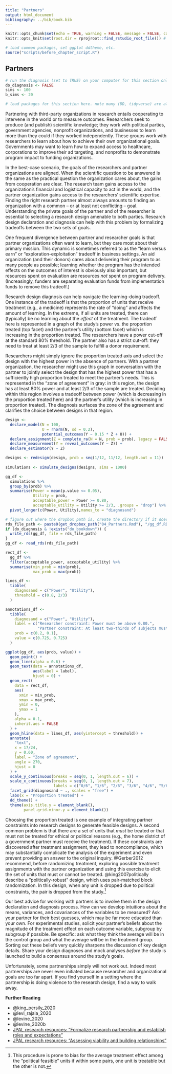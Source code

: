```yaml
---
title: "Partners"
output: html_document
bibliography: ../bib/book.bib 
---
```


<!-- note do_bookdown is set in index.rmd, so we know if you're running just this .Rmd or compiling the book-->
```r
knitr::opts_chunk$set(echo = TRUE, warning = FALSE, message = FALSE, cache = FALSE)
knitr::opts_knit$set(root.dir = rprojroot::find_rstudio_root_file()) # files are all relative to RStudio project home
```

```r
# load common packages, set ggplot ddtheme, etc.
source("scripts/before_chapter_script.R")
```

<!-- start post here, do not edit above -->

## Partners

<!-- make sure to rename the section title below -->

```r
# run the diagnosis (set to TRUE) on your computer for this section only before pushing to Github. no diagnosis will ever take place on github.
do_diagnosis <- FALSE
sims <- 100
b_sims <- 20
```

```r
# load packages for this section here. note many (DD, tidyverse) are already available, see scripts/package-list.R
```

Partnering with third-party organizations in research entails cooperating to intervene in the world or to measure outcomes. Researchers seek to produce (and publish) scientific knowledge; they work with political parties, government agencies, nonprofit organizations, and businesses to learn more than they could if they worked independently. These groups work with researchers to learn about how to achieve their own organizational goals. Governments may want to learn how to expand access to healthcare, corporations to improve their ad targeting, and nonprofits to demonstrate program impact to funding organizations.

In the best-case scenario, the goals of the researchers and partner organizations are aligned. When the scientific question to be answered is the same as the practical question the organization cares about, the gains from cooperation are clear. The research team gains access to the organization's financial and logistical capacity to act in the world, and the partner organization gains access to the researchers' scientific expertise. Finding the right research partner almost always amounts to finding an organization with a common -- or at least not conflicting -- goal. Understanding the private goals of the partner and of the researcher is essential to selecting a research design amenable to both parties. Research design declaration and diagnosis can help with this problem by formalizing tradeoffs between the two sets of goals.

One frequent divergence between partner and researcher goals is that partner organizations often want to learn, but they care most about their primary mission. This dynamic is sometimes referred to as the "learn versus earn" or "exploration-exploitation" tradeoff in business settings. An aid organization (and their donors) cares about delivering their program to as many people as possible; learning whether the program has the intended effects on the outcomes of interest is obviously also important, but resources spent on evaluation are resources *not* spent on program delivery. (Increasingly, funders are separating evaluation funds from implementation funds to remove this tradeoff.)

Research design diagnosis can help navigate the learning-doing tradeoff. One instance of the tradeoff is that the proportion of units that receive treatment (e.g., a medicine) represents the rate of "doing" and affects the amount of learning. In the extreme, if all units are treated, there can (typically) be no learning about the *effect* of the treatment. The tradeoff here is represented in a graph of the study's power vs. the proportion treated (top facet) and the partner's utility (bottom facet) which is increasing in the proportion treated. The researchers have a power cut-off at the standard 80% threshold. The partner also has a strict cut-off: they need to treat at least 2/3 of the sample to fulfill a donor requirement. 

Researchers might simply ignore the proportion treated axis and select the design with the highest power in the absence of partners. With a partner organization, the researcher might use this graph in conversation with the partner to jointly select the design that has the highest power that has a sufficiently high proportion treated to meet the partner's needs. This is represented in the "zone of agreement" in gray: in this region, the design has at least 80% power and at least 2/3 of the sample are treated. Deciding within this region involves a tradeoff between power (which is decreasing in the proportion treated here) and the partner's utility (which is increasing in proportion treated). The diagnosis surfaces the zone of the agreement and clarifies the choice between designs in that region.

```r
design <-
  declare_model(N = 100,
                U = rnorm(N, sd = 0.2),
                potential_outcomes(Y ~ 0.15 * Z + U)) +
  declare_assignment(Z = complete_ra(N = N, prob = prob), legacy = FALSE) +
  declare_measurement(Y = reveal_outcomes(Y ~ Z)) +
  declare_estimator(Y ~ Z)

designs <- redesign(design, prob = seq(1/12, 11/12, length.out = 11))
  
simulations <- simulate_designs(designs, sims = 1000)

gg_df <-
  simulations %>%
  group_by(prob) %>% 
  summarise(Power = mean(p.value <= 0.05),
            Utility = prob,
            acceptable_power = Power >= 0.80,
            acceptable_utility = Utility >= 2/3, .groups = "drop") %>% 
  pivot_longer(c(Power, Utility),names_to = "diagnosand")
```

```r
# figure out where the dropbox path is, create the directory if it doesn't exist, and name the RDS file
rds_file_path <- paste0(get_dropbox_path("04_Partners.Rmd"), "/gg_df.RDS")
if (do_diagnosis & !exists("do_bookdown")) {
  write_rds(gg_df, file = rds_file_path)
}
gg_df <- read_rds(rds_file_path)
```

```r
rect_df <- 
  gg_df %>%
  filter(acceptable_power, acceptable_utility) %>%
  summarise(min_prob = min(prob),
            max_prob = max(prob))

lines_df <-
  tibble(
    diagnosand = c("Power", "Utility"),
    threshold = c(0.8, 2/3)
  )

annotations_df <-
  tibble(
    diagnosand = c("Power", "Utility"),
    label = c("Researcher constraint: Power must be above 0.80.",
              "Partner constraint: At least two-thirds of subjects must be treated."),
    prob = c(0.2, 0.1),
    value = c(0.725, 0.725)
  )

ggplot(gg_df, aes(prob, value)) +
  geom_point() +
  geom_line(alpha = 0.6) +
  geom_text(data = annotations_df,
            aes(label = label),
            hjust = 0) +
  geom_rect(
    data = rect_df,
    aes(
      xmin = min_prob,
      xmax = max_prob,
      ymin = 0,
      ymax = 1
    ),
    alpha = 0.1,
    inherit.aes = FALSE
  ) +
  geom_hline(data = lines_df, aes(yintercept = threshold)) +
  annotate(
    "text",
    x = 17/24,
    y = 0.60,
    label = "Zone of agreement",
    angle = 270,
    hjust = 0
  ) +
  scale_y_continuous(breaks = seq(0, 1, length.out = 6)) +
  scale_x_continuous(breaks = seq(0, 1, length.out = 7),
                     labels = c("0/6", "1/6", "2/6", "3/6", "4/6", "5/6", "6/6")) +
  facet_grid(diagnosand ~ ., scales = "free") +
  labs(x = "Proportion treated") +
  dd_theme() +
  theme(axis.title.y = element_blank(),
        panel.grid.minor.y = element_blank())
```

Choosing the proportion treated is one example of integrating partner constraints into research designs to generate feasible designs. A second common problem is that there are a set of units that *must* be treated or that must not be treated for ethical or political reasons (e.g., the home district of a government partner must receive the treatment). If these constraints are discovered after treatment assignment, they lead to noncompliance, which may substantially complicate the analysis of the experiment and even prevent providing an answer to the original inquiry. @Gerber2012 recommend, before randomizing treatment, exploring possible treatment assignments with the partner organization and using this exercise to elicit the set of units that must or cannot be treated. @king2007politically describe a "politically-robust" design, which uses pair-matched block randomization. In this design, when any unit is dropped due to political constraints, the pair is dropped from the study.^[This procedure is prone to bias for the average treatment effect among the "political feasible" units if within some pairs, one unit is treatable but the other is not.]

Our best advice for working with partners is to involve them in the design declaration and diagnosis process. How can we develop intuitions about the means, variances, and covariances of the variables to be measured? Ask your partner for their best guesses, which may be far more educated than your own. For experimental studies, solicit your partner's beliefs about the magnitude of the treatment effect on each outcome variable, subgroup by subgroup if possible. Be specific: ask what they think the average will be in the control group and what the average will be in the treatment group. Sorting out these beliefs very quickly sharpens the discussion of key design details. Share your design diagnoses and mock analyses *before* the study is launched to build a consensus around the study's goals.

Unfortunately, some partnerships simply will not work out. Indeed most partnerships are never even initiated because researcher and organizational goals are too far apart. If you find yourself in a setting where the partnership is doing violence to the research design, find a way to walk away.


**Further Reading**

- @king_persily_2020
- @levi_rajala_2020
- @levine_2020
- @levine_2020b
- [JPAL research resources: "Formalize research partnership and establish roles and expectations"](https://www.povertyactionlab.org/resource/formalize-research-partnership-and-establish-roles-and-expectations)
- [JPAL research resources: "Assessing viability and building relationships"](https://www.povertyactionlab.org/resource/assessing-viability-and-building-relationships)

<!-- ### Scattered thoughts -->

<!-- - Partnerships and ethics should be in here -->
<!-- - Research for Impact (@levine_2020) -->
<!-- - When to walk away -->
<!-- - Advice: there's usually a boss that gives you the green light, then staff people who actually help you. Our advice is to ensure that at least some meetings are with both the boss and the staff people so that the staff people know that the boss cares about the project and are therefore motivated to help you. A crucial person at the partner organization is the person who knows where the data are and how you can access them. Many people at partner organizations do not have this power, but you must be frequent touch.  -->
<!-- - In some cases, some member of the research staff can actually embed wiht the partner organization to ensure all the good things. -->
<!-- - Involve partners in PAP writing. -->
<!-- - when should partners be coauthors on the paper? -->




